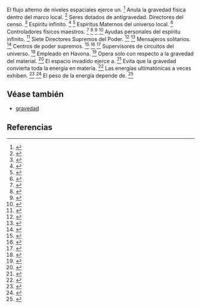 El flujo alterno de niveles espaciales ejerce un. <ref>{{lib|LU|11|7|9}}</ref> Anula la gravedad física dentro del marco local. <ref>{{lib|LU|9|3|3}}</ref> Seres dotados de antigravedad. Directores del censo. <ref>{{lib|LU|24|0|10}}</ref> Espíritu infinito. <ref>{{lib|LU|7|1|2}}</ref> <ref>{{lib|LU|9|3|2-3}}</ref> Espíritus Maternos del universo local. <ref>{{lib|LU|34|2|2}}</ref> Controladores físicos maestros. <ref>{{lib|LU|9|3|6}}</ref> <ref>{{lib|LU|29|3|6}}</ref> <ref>{{lib|LU|29|4|19,35}}</ref> <ref>{{lib|LU|42|4|3}}</ref> Ayudas personales del espíritu infinito. <ref>{{lib|LU|24|0|10}}</ref> Siete Directores Supremos del Poder. <ref>{{lib|LU|9|3|6}}</ref> <ref>{{lib|LU|29|3|6}}</ref> Mensajeros solitarios. <ref>{{lib|LU|24|0|10}}</ref> Centros de poder supremos. <ref>{{lib|LU|9|3|6}}</ref> <ref>{{lib|LU|29|3|6}}</ref> <ref>{{lib|LU|42|4|3}}</ref> Supervisores de circuitos del universo. <ref>{{lib|LU|24|0|10}}</ref> Empleado en Havona. <ref>{{lib|LU|14|3|6}}</ref> Opera solo con respecto a la gravedad del material. <ref>{{lib|LU|9|3|3}}</ref> El espacio invadido ejerce a. <ref>{{lib|LU|11|8|3}}</ref> Evita que la gravedad convierta toda la energía en materia. <ref>{{lib|LU|15|8|5-6,10}}</ref> Las energías ultimatónicas a veces exhiben. <ref>{{lib|LU|42|4|10}}</ref> <ref>{{lib|LU|42|6|3}}</ref> El peso de la energía depende de. <ref>{{lib|LU|15|8|3}}</ref> 

== Véase también ==

* [[gravedad]]


== Referencias ==

<references />
